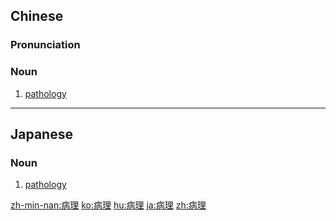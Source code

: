 ==Chinese==
{{zh-forms}}

===Pronunciation===
{{zh-pron
|m=bìnglǐ
|cat=n
}}

===Noun===
{{zh-noun}}

# [[pathology]]

----

==Japanese==
{{ja-kanjitab|びょう|り|yomi=on}}

===Noun===
{{ja-noun|びょうり}}

# [[pathology]]

[[zh-min-nan:病理]]
[[ko:病理]]
[[hu:病理]]
[[ja:病理]]
[[zh:病理]]